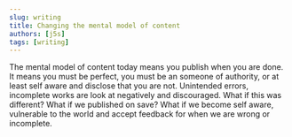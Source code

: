 ```yaml
---
slug: writing
title: Changing the mental model of content
authors: [j5s]
tags: [writing]
---
```


The mental model of content today means you publish when you are done.
It means you must be perfect, you must be an someone of authority,
or at least self aware and disclose that you are not.  Unintended errors,
incomplete works are look at negatively and discouraged. What if this was
different?  What if we published on save?  What if we become self aware, 
vulnerable to the world and accept feedback for when we are wrong or incomplete.



